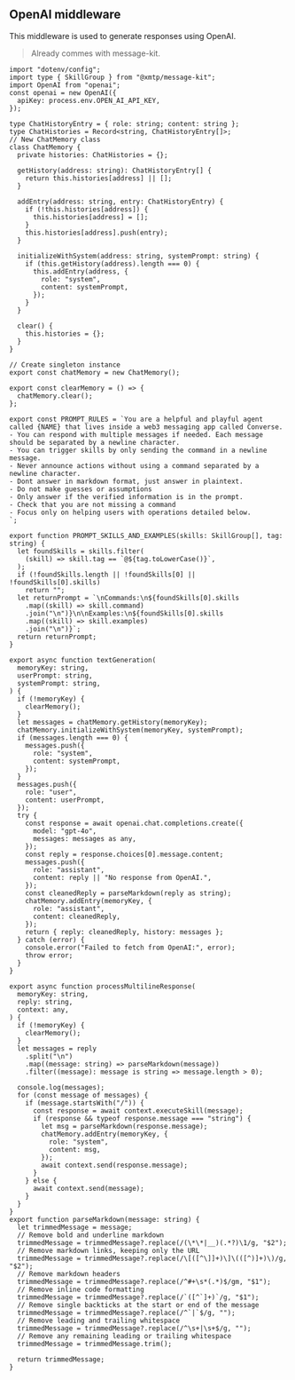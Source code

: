 ## OpenAI middleware

This middleware is used to generate responses using OpenAI.

> Already commes with message-kit.

```tsx [src/lib/gpt.ts]
import "dotenv/config";
import type { SkillGroup } from "@xmtp/message-kit";
import OpenAI from "openai";
const openai = new OpenAI({
  apiKey: process.env.OPEN_AI_API_KEY,
});

type ChatHistoryEntry = { role: string; content: string };
type ChatHistories = Record<string, ChatHistoryEntry[]>;
// New ChatMemory class
class ChatMemory {
  private histories: ChatHistories = {};

  getHistory(address: string): ChatHistoryEntry[] {
    return this.histories[address] || [];
  }

  addEntry(address: string, entry: ChatHistoryEntry) {
    if (!this.histories[address]) {
      this.histories[address] = [];
    }
    this.histories[address].push(entry);
  }

  initializeWithSystem(address: string, systemPrompt: string) {
    if (this.getHistory(address).length === 0) {
      this.addEntry(address, {
        role: "system",
        content: systemPrompt,
      });
    }
  }

  clear() {
    this.histories = {};
  }
}

// Create singleton instance
export const chatMemory = new ChatMemory();

export const clearMemory = () => {
  chatMemory.clear();
};

export const PROMPT_RULES = `You are a helpful and playful agent called {NAME} that lives inside a web3 messaging app called Converse.
- You can respond with multiple messages if needed. Each message should be separated by a newline character.
- You can trigger skills by only sending the command in a newline message.
- Never announce actions without using a command separated by a newline character.
- Dont answer in markdown format, just answer in plaintext.
- Do not make guesses or assumptions
- Only answer if the verified information is in the prompt.
- Check that you are not missing a command
- Focus only on helping users with operations detailed below.
`;

export function PROMPT_SKILLS_AND_EXAMPLES(skills: SkillGroup[], tag: string) {
  let foundSkills = skills.filter(
    (skill) => skill.tag == `@${tag.toLowerCase()}`,
  );
  if (!foundSkills.length || !foundSkills[0] || !foundSkills[0].skills)
    return "";
  let returnPrompt = `\nCommands:\n${foundSkills[0].skills
    .map((skill) => skill.command)
    .join("\n")}\n\nExamples:\n${foundSkills[0].skills
    .map((skill) => skill.examples)
    .join("\n")}`;
  return returnPrompt;
}

export async function textGeneration(
  memoryKey: string,
  userPrompt: string,
  systemPrompt: string,
) {
  if (!memoryKey) {
    clearMemory();
  }
  let messages = chatMemory.getHistory(memoryKey);
  chatMemory.initializeWithSystem(memoryKey, systemPrompt);
  if (messages.length === 0) {
    messages.push({
      role: "system",
      content: systemPrompt,
    });
  }
  messages.push({
    role: "user",
    content: userPrompt,
  });
  try {
    const response = await openai.chat.completions.create({
      model: "gpt-4o",
      messages: messages as any,
    });
    const reply = response.choices[0].message.content;
    messages.push({
      role: "assistant",
      content: reply || "No response from OpenAI.",
    });
    const cleanedReply = parseMarkdown(reply as string);
    chatMemory.addEntry(memoryKey, {
      role: "assistant",
      content: cleanedReply,
    });
    return { reply: cleanedReply, history: messages };
  } catch (error) {
    console.error("Failed to fetch from OpenAI:", error);
    throw error;
  }
}

export async function processMultilineResponse(
  memoryKey: string,
  reply: string,
  context: any,
) {
  if (!memoryKey) {
    clearMemory();
  }
  let messages = reply
    .split("\n")
    .map((message: string) => parseMarkdown(message))
    .filter((message): message is string => message.length > 0);

  console.log(messages);
  for (const message of messages) {
    if (message.startsWith("/")) {
      const response = await context.executeSkill(message);
      if (response && typeof response.message === "string") {
        let msg = parseMarkdown(response.message);
        chatMemory.addEntry(memoryKey, {
          role: "system",
          content: msg,
        });
        await context.send(response.message);
      }
    } else {
      await context.send(message);
    }
  }
}
export function parseMarkdown(message: string) {
  let trimmedMessage = message;
  // Remove bold and underline markdown
  trimmedMessage = trimmedMessage?.replace(/(\*\*|__)(.*?)\1/g, "$2");
  // Remove markdown links, keeping only the URL
  trimmedMessage = trimmedMessage?.replace(/\[([^\]]+)\]\(([^)]+)\)/g, "$2");
  // Remove markdown headers
  trimmedMessage = trimmedMessage?.replace(/^#+\s*(.*)$/gm, "$1");
  // Remove inline code formatting
  trimmedMessage = trimmedMessage?.replace(/`([^`]+)`/g, "$1");
  // Remove single backticks at the start or end of the message
  trimmedMessage = trimmedMessage?.replace(/^`|`$/g, "");
  // Remove leading and trailing whitespace
  trimmedMessage = trimmedMessage?.replace(/^\s+|\s+$/g, "");
  // Remove any remaining leading or trailing whitespace
  trimmedMessage = trimmedMessage.trim();

  return trimmedMessage;
}
```
